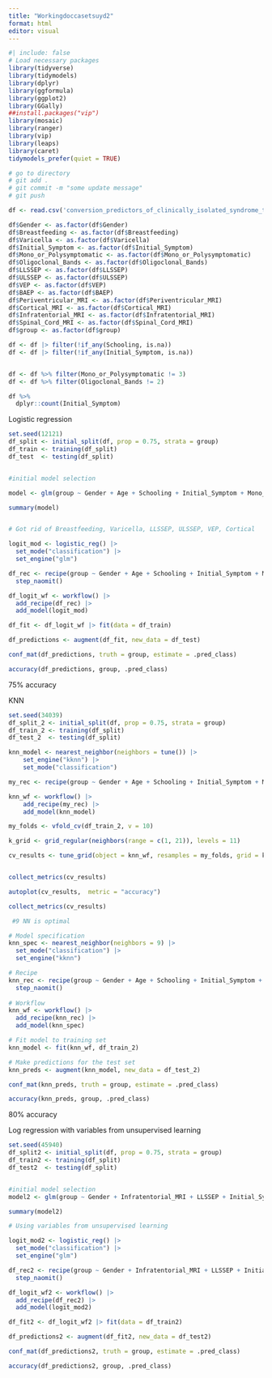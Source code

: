 ```yaml
---
title: "Workingdoccasetsuyd2"
format: html
editor: visual
---
```


```r
#| include: false
# Load necessary packages
library(tidyverse)
library(tidymodels)
library(dplyr)
library(ggformula)
library(ggplot2) 
library(GGally)
##install.packages("vip")
library(mosaic)
library(ranger)
library(vip)
library(leaps)
library(caret)
tidymodels_prefer(quiet = TRUE) 

# go to directory
# git add .
# git commit -m "some update message"
# git push

```

```r
df <- read.csv('conversion_predictors_of_clinically_isolated_syndrome_to_multiple_sclerosis.csv')
```

```r
df$Gender <- as.factor(df$Gender)
df$Breastfeeding <- as.factor(df$Breastfeeding)
df$Varicella <- as.factor(df$Varicella)
df$Initial_Symptom <- as.factor(df$Initial_Symptom)
df$Mono_or_Polysymptomatic <- as.factor(df$Mono_or_Polysymptomatic)
df$Oligoclonal_Bands <- as.factor(df$Oligoclonal_Bands)
df$LLSSEP <- as.factor(df$LLSSEP)
df$ULSSEP <- as.factor(df$ULSSEP)
df$VEP <- as.factor(df$VEP)
df$BAEP <- as.factor(df$BAEP)
df$Periventricular_MRI <- as.factor(df$Periventricular_MRI)
df$Cortical_MRI <- as.factor(df$Cortical_MRI)
df$Infratentorial_MRI <- as.factor(df$Infratentorial_MRI)
df$Spinal_Cord_MRI <- as.factor(df$Spinal_Cord_MRI)
df$group <- as.factor(df$group)

df <- df |> filter(!if_any(Schooling, is.na))
df <- df |> filter(!if_any(Initial_Symptom, is.na))


df <- df %>% filter(Mono_or_Polysymptomatic != 3)
df <- df %>% filter(Oligoclonal_Bands != 2)

df %>%
  dplyr::count(Initial_Symptom)


```

Logistic regression


```r
set.seed(12121)
df_split <- initial_split(df, prop = 0.75, strata = group)
df_train <- training(df_split)
df_test  <- testing(df_split)


#initial model selection

model <- glm(group ~ Gender + Age + Schooling + Initial_Symptom + Mono_or_Polysymptomatic + Oligoclonal_Bands  + BAEP + Periventricular_MRI  + Infratentorial_MRI + Spinal_Cord_MRI, data = df_train, family = binomial)

summary(model)


# Got rid of Breastfeeding, Varicella, LLSSEP, ULSSEP, VEP, Cortical

logit_mod <- logistic_reg() |>
  set_mode("classification") |>
  set_engine("glm")

df_rec <- recipe(group ~ Gender + Age + Schooling + Initial_Symptom + Mono_or_Polysymptomatic + Oligoclonal_Bands  + BAEP + Periventricular_MRI  + Infratentorial_MRI + Spinal_Cord_MRI, data = df_train, family = binomial) |>
  step_naomit()

df_logit_wf <- workflow() |>
  add_recipe(df_rec) |>
  add_model(logit_mod)

df_fit <- df_logit_wf |> fit(data = df_train)

df_predictions <- augment(df_fit, new_data = df_test)

conf_mat(df_predictions, truth = group, estimate = .pred_class)

accuracy(df_predictions, group, .pred_class)

```
75% accuracy


KNN

```r
set.seed(34039)
df_split_2 <- initial_split(df, prop = 0.75, strata = group)
df_train_2 <- training(df_split)
df_test_2  <- testing(df_split)

knn_model <- nearest_neighbor(neighbors = tune()) |>
    set_engine("kknn") |>
    set_mode("classification")

my_rec <- recipe(group ~ Gender + Age + Schooling + Initial_Symptom + Mono_or_Polysymptomatic + Oligoclonal_Bands  + BAEP + Periventricular_MRI  + Infratentorial_MRI + Spinal_Cord_MRI, data = df_train_2, family = binomial)

knn_wf <- workflow() |>
    add_recipe(my_rec) |>
    add_model(knn_model) 

my_folds <- vfold_cv(df_train_2, v = 10)

k_grid <- grid_regular(neighbors(range = c(1, 21)), levels = 11)

cv_results <- tune_grid(object = knn_wf, resamples = my_folds, grid = k_grid)


collect_metrics(cv_results)

autoplot(cv_results,  metric = "accuracy")

collect_metrics(cv_results) 

 #9 NN is optimal
```

```r
# Model specification
knn_spec <- nearest_neighbor(neighbors = 9) |> 
  set_mode("classification") |> 
  set_engine("kknn")

# Recipe
knn_rec <- recipe(group ~ Gender + Age + Schooling + Initial_Symptom + Mono_or_Polysymptomatic + Oligoclonal_Bands  + BAEP + Periventricular_MRI  + Infratentorial_MRI + Spinal_Cord_MRI, data = df_train_2, family = binomial) |> 
  step_naomit()
  
# Workflow
knn_wf <- workflow() |>
  add_recipe(knn_rec) |>
  add_model(knn_spec)

# Fit model to training set
knn_model <- fit(knn_wf, df_train_2)

# Make predictions for the test set
knn_preds <- augment(knn_model, new_data = df_test_2)

conf_mat(knn_preds, truth = group, estimate = .pred_class)

accuracy(knn_preds, group, .pred_class)
```

80% accuracy



Log regression with variables from unsupervised learning

```r
set.seed(45940)
df_split2 <- initial_split(df, prop = 0.75, strata = group)
df_train2 <- training(df_split)
df_test2  <- testing(df_split)


#initial model selection
model2 <- glm(group ~ Gender + Infratentorial_MRI + LLSSEP + Initial_Symptom + Mono_or_Polysymptomatic + ULSSEP  + BAEP + Periventricular_MRI + Spinal_Cord_MRI, data = df_train2, family = binomial)

summary(model2)

# Using variables from unsupervised learning

logit_mod2 <- logistic_reg() |>
  set_mode("classification") |>
  set_engine("glm")

df_rec2 <- recipe(group ~ Gender + Infratentorial_MRI + LLSSEP + Initial_Symptom + Mono_or_Polysymptomatic + ULSSEP  + BAEP + Periventricular_MRI + Spinal_Cord_MRI, data = df_train2, family = binomial) |>
  step_naomit()

df_logit_wf2 <- workflow() |>
  add_recipe(df_rec2) |>
  add_model(logit_mod2)

df_fit2 <- df_logit_wf2 |> fit(data = df_train2)

df_predictions2 <- augment(df_fit2, new_data = df_test2)

conf_mat(df_predictions2, truth = group, estimate = .pred_class)

accuracy(df_predictions2, group, .pred_class)
```

